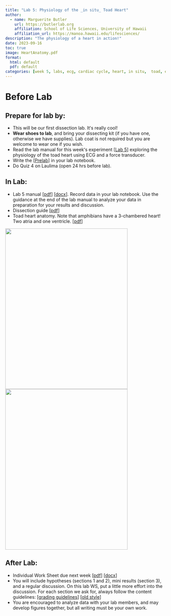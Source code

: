 ```yaml
---
title: "Lab 5: Physiology of the _in situ_ Toad Heart"
author:
  - name: Marguerite Butler  
    url: https://butlerlab.org
    affiliation: School of Life Sciences, University of Hawaii
    affiliation_url: https://manoa.hawaii.edu/lifesciences/
description: "The physiology of a heart in action!"
date: 2023-09-16
toc: true
image: HeartAnatomy.pdf
format: 
  html: default
  pdf: default
categories: [week 5, labs, ecg, cardiac cycle, heart, in situ,  toad, electical impulse, Starlingʻs law, sympathetic, parasympathetic, ions, temperature]
---
```


# Before Lab

:::{.callout-note}
# Prepare for lab by:
- This will be our first dissection lab. Itʻs really cool!
- __Wear shoes to lab__, and bring your dissecting kit (if you have one, otherwise we have supplies). Lab coat is not required but you are welcome to wear one if you wish. 
- Read the lab manual for this weekʻs experiment \[[Lab 5](Lab5-toad-heart.pdf)\] exploring the physiology of the toad heart using ECG and a force transducer.  
- Write the \[[Prelab](../../labs-misc/lab-notebook.qmd#sec-prelab)\] in your lab notebook.
- Do Quiz 4 on Laulima (open 24 hrs before lab). 
:::


## In Lab: 

- Lab 5 manual \[[pdf](Lab5-toad-heart.pdf)\] \[[docx](Lab5-toad-heart.docx)\]. Record data in your lab notebook. Use the guidance at the end of the lab manual to analyze your data in preparation for your results and discussion. 
-  Dissection guide \[[pdf](DissectionGuide.pdf)\]
- Toad heart anatomy. Note that amphibians have a 3-chambered heart! Two atria and one ventricle. \[[pdf](HeartAnatomy.pdf)\]

![](../../images/ToadDissectionGuide.png){width="4in" height="5.25in"}   ![](../../images/ToadHeartAnatomy.png){width="4in" height="5.25in"}  


## After Lab: 

- Individual Work Sheet due next week \[[pdf](Lab5WS-toad-heart.pdf)\] \[[docx](Lab5WS-toad-heart.docx)\]
- You will include hypotheses (sections 1 and 2), mini results (section 3), and a regular discussion. On this lab WS, put a little more effort into the discussion.  For each section we ask for, always follow the content guidelines: \[[grading guidelines](../../labs-misc/handouts/Revised_Zool430L_lab_report_guidelines.pdf)\] \[[old style](../../labs-misc/handouts/Zool430lab_report_guidelines.pdf)\]
-  You are encouraged to analyze data with your lab members, and may develop figures together, but all writing must be your own work. 



